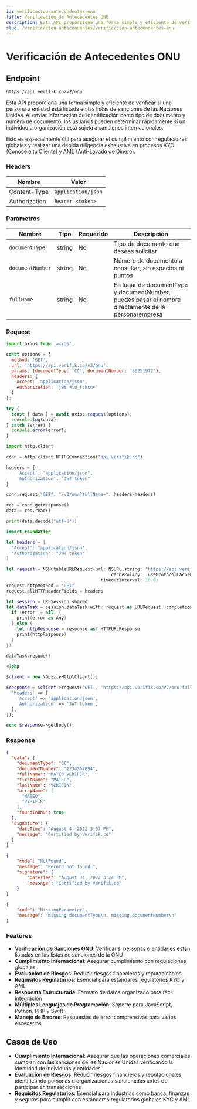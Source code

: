 ```yaml
---
id: verificacion-antecendentes-onu
title: Verificación de Antecedentes ONU
description: Esta API proporciona una forma simple y eficiente de verificar si una persona o entidad está listada en las listas de sanciones de las Naciones Unidas. Al enviar información de identificación como tipo de documento y número de documento, los usuarios pueden determinar rápidamente si un individuo u organización está sujeta a sanciones internacionales.
slug: /verificacion-antecendentes/verificacion-antecendentes-onu
---
```



# Verificación de Antecedentes ONU

## Endpoint

```
https://api.verifik.co/v2/onu
```

Esta API proporciona una forma simple y eficiente de verificar si una persona o entidad está listada en las listas de sanciones de las Naciones Unidas. Al enviar información de identificación como tipo de documento y número de documento, los usuarios pueden determinar rápidamente si un individuo u organización está sujeta a sanciones internacionales.

Esto es especialmente útil para asegurar el cumplimiento con regulaciones globales y realizar una debida diligencia exhaustiva en procesos KYC (Conoce a tu Cliente) y AML (Anti-Lavado de Dinero).

### Headers

| Nombre         | Valor              |
| -------------- | ------------------ |
| Content-Type   | `application/json` |
| Authorization  | `Bearer <token>`   |

### Parámetros

| Nombre           | Tipo   | Requerido | Descripción                                    |
| ---------------- | ------ | --------- | ---------------------------------------------- |
| `documentType`   | string | No        | Tipo de documento que deseas solicitar         |
| `documentNumber` | string | No        | Número de documento a consultar, sin espacios ni puntos |
| `fullName`       | string | No        | En lugar de documentType y documentNumber, puedes pasar el nombre directamente de la persona/empresa |

### Request

<Tabs>
  <TabItem value="javascript" label="JavaScript">

```javascript
import axios from 'axios';

const options = {
  method: 'GET',
  url: 'https://api.verifik.co/v2/onu',
  params: {documentType: 'CC', documentNumber: '80251972'},
  headers: {
    Accept: 'application/json',
    Authorization: 'jwt <tu_token>'
  }
};

try {
  const { data } = await axios.request(options);
  console.log(data);
} catch (error) {
  console.error(error);
}
```

  </TabItem>
  <TabItem value="python" label="Python">

```python
import http.client

conn = http.client.HTTPSConnection("api.verifik.co")

headers = {
    'Accept': "application/json",
    'Authorization': "JWT token"
}

conn.request("GET", "/v2/onu?fullName=", headers=headers)

res = conn.getresponse()
data = res.read()

print(data.decode("utf-8"))
```

  </TabItem>
  <TabItem value="swift" label="Swift">

```swift
import Foundation

let headers = [
  "Accept": "application/json",
  "Authorization": "JWT token"
]

let request = NSMutableURLRequest(url: NSURL(string: "https://api.verifik.co/v2/onu?fullName=")! as URL,
                                        cachePolicy: .useProtocolCachePolicy,
                                    timeoutInterval: 10.0)
request.httpMethod = "GET"
request.allHTTPHeaderFields = headers

let session = URLSession.shared
let dataTask = session.dataTask(with: request as URLRequest, completionHandler: { (data, response, error) -> Void in
  if (error != nil) {
    print(error as Any)
  } else {
    let httpResponse = response as? HTTPURLResponse
    print(httpResponse)
  }
})

dataTask.resume()
```

  </TabItem>
  <TabItem value="php" label="PHP">

```php
<?php

$client = new \GuzzleHttp\Client();

$response = $client->request('GET', 'https://api.verifik.co/v2/onu?fullName=', [
  'headers' => [
    'Accept' => 'application/json',
    'Authorization' => 'JWT token',
  ],
]);

echo $response->getBody();
```

  </TabItem>
</Tabs>

### Response

<Tabs>
  <TabItem value="200" label="200">

```json
{
  "data": {
    "documentType": "CC",
    "documentNumber": "1234567894",
    "fullName": "MATEO VERIFIK",
    "firstName": "MATEO",
    "lastName": "VERIFIK",
    "arrayName": [
      "MATEO",
      "VERIFIK"
    ],
    "foundInONU": true
  },
  "signature": {
    "dateTime": "August 4, 2022 3:57 PM",
    "message": "Certified by Verifik.co"
  }
}
```

  </TabItem>
  <TabItem value="404" label="404">

```json
{
    "code": "NotFound",
    "message": "Record not found.",
    "signature": {
        "dateTime": "August 31, 2022 3:24 PM",
        "message": "Certified by Verifik.co"
    }
}
```

  </TabItem>
  <TabItem value="409" label="409">

```json
{
    "code": "MissingParameter",
    "message": "missing documentType\n. missing documentNumber\n"
}
```

  </TabItem>
</Tabs>

### Features

-   **Verificación de Sanciones ONU**: Verificar si personas o entidades están listadas en las listas de sanciones de la ONU
-   **Cumplimiento Internacional**: Asegurar cumplimiento con regulaciones globales
-   **Evaluación de Riesgos**: Reducir riesgos financieros y reputacionales
-   **Requisitos Regulatorios**: Esencial para estándares regulatorios KYC y AML
-   **Respuesta Estructurada**: Formato de datos organizado para fácil integración
-   **Múltiples Lenguajes de Programación**: Soporte para JavaScript, Python, PHP y Swift
-   **Manejo de Errores**: Respuestas de error comprensivas para varios escenarios

## Casos de Uso

- **Cumplimiento Internacional**: Asegurar que las operaciones comerciales cumplan con las sanciones de las Naciones Unidas verificando la identidad de individuos y entidades
- **Evaluación de Riesgos**: Reducir riesgos financieros y reputacionales identificando personas u organizaciones sancionadas antes de participar en transacciones
- **Requisitos Regulatorios**: Esencial para industrias como banca, finanzas y seguros para cumplir con estándares regulatorios globales KYC y AML